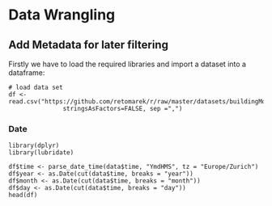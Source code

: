 # Data Wrangling
## Add Metadata for later filtering

Firstly we have to load the required libraries and import a dataset into a dataframe:
```metadata

# load data set
df <- read.csv("https://github.com/retomarek/r/raw/master/datasets/buildingMonitoringTestDataSet.csv",
               stringsAsFactors=FALSE, sep =",")

```

### Date
```metadata
library(dplyr)
library(lubridate)

df$time <- parse_date_time(data$time, "YmdHMS", tz = "Europe/Zurich")
df$year <- as.Date(cut(data$time, breaks = "year"))
df$month <- as.Date(cut(data$time, breaks = "month"))
df$day <- as.Date(cut(data$time, breaks = "day"))
head(df)
```
